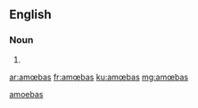 {{also|amoebas}}
==English==

===Noun===
{{head|en}}

# {{plural of|amœba}}

[[Category:English terms spelled with Œ|amoebas]]

[[ar:amœbas]]
[[fr:amœbas]]
[[ku:amœbas]]
[[mg:amœbas]]